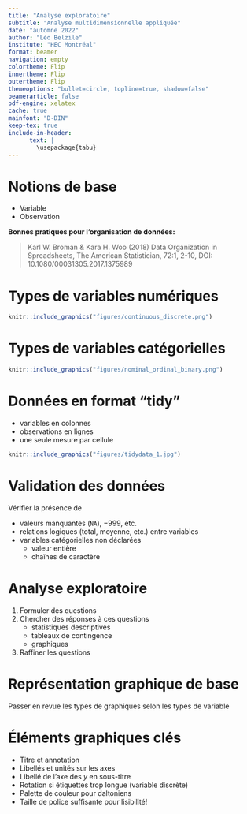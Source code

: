 ```yaml
---
title: "Analyse exploratoire"
subtitle: "Analyse multidimensionnelle appliquée"
date: "automne 2022"
author: "Léo Belzile"
institute: "HEC Montréal"
format: beamer
navigation: empty
colortheme: Flip
innertheme: Flip
outertheme: Flip
themeoptions: "bullet=circle, topline=true, shadow=false"
beamerarticle: false
pdf-engine: xelatex
cache: true
mainfont: "D-DIN"
keep-tex: true
include-in-header: 
      text: |
        \usepackage{tabu}
---
```


# Notions de base

- Variable
- Observation

**Bonnes pratiques pour l'organisation de données:**


> Karl W. Broman & Kara H. Woo (2018) Data Organization in Spreadsheets, The American Statistician, 72:1, 2-10, DOI: 10.1080/00031305.2017.1375989



# Types de variables numériques

```r
knitr::include_graphics("figures/continuous_discrete.png")
```

# Types de variables catégorielles

```r
knitr::include_graphics("figures/nominal_ordinal_binary.png")
```



# Données en format "tidy"

- variables en colonnes
- observations en lignes
- une seule mesure par cellule

```r
knitr::include_graphics("figures/tidydata_1.jpg")
```


# Validation des données

Vérifier la présence de

- valeurs manquantes (`NA`), $-999$, etc.
- relations logiques (total, moyenne, etc.) entre variables
- variables catégorielles non déclarées
   - valeur entière
   - chaînes de caractère

# Analyse exploratoire

1. Formuler des questions
2. Chercher des réponses à ces questions
    - statistiques descriptives
    - tableaux de contingence
    - graphiques
3. Raffiner les questions

# Représentation graphique de base

Passer en revue les types de graphiques selon les types de variable

# Éléments graphiques clés

- Titre et annotation
- Libellés et unités sur les axes
- Libellé de l'axe des $y$ en sous-titre
- Rotation si étiquettes trop longue (variable discrète)
- Palette de couleur pour daltoniens
- Taille de police suffisante pour lisibilité!
